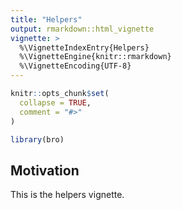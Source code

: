 ```yaml
---
title: "Helpers"
output: rmarkdown::html_vignette
vignette: >
  %\VignetteIndexEntry{Helpers}
  %\VignetteEngine{knitr::rmarkdown}
  %\VignetteEncoding{UTF-8}
---
```


```r
knitr::opts_chunk$set(
  collapse = TRUE,
  comment = "#>"
)
```

```r
library(bro)
```

## Motivation

This is the helpers vignette.
